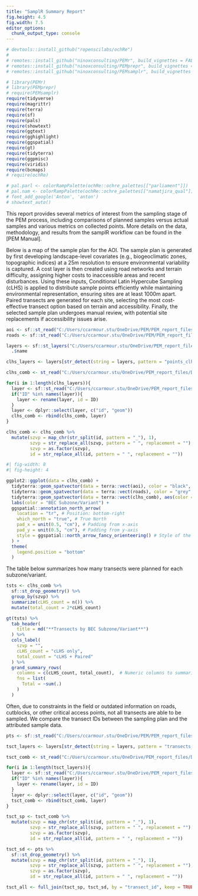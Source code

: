 ```yaml
---
title: "SamplR Summary Report"
fig.height: 4.5
fig.width: 7.5
editor_options: 
  chunk_output_type: console
---
```


```r

# devtools::install_github("ropenscilabs/ochRe")
# 
# remotes::install_github("ninoxconsulting/PEMr", build_vignettes = FALSE)
# remotes::install_github("ninoxconsulting/PEMprepr", build_vignettes = FALSE)
# remotes::install_github("ninoxconsulting/PEMsamplr", build_vignettes = FALSE)

# library(PEMr)
# library(PEMprepr)
# require(PEMsamplr)
require(tidyverse)
require(magrittr)
require(terra)
require(sf)
require(pals)
require(showtext)
require(ggtext)
require(gghighlight)
require(ggspatial)
require(gt)
require(tidyterra)
require(ggpmisc)
require(viridis)
require(bcmaps)
# require(ochRe)
```

```r

# pal.parl <- colorRampPalette(ochRe::ochre_palettes[["parliament"]])
# pal.nam <- colorRampPalette(ochRe::ochre_palettes[["namatjira_qual"]])
# font_add_google('Anton', 'anton')
# showtext_auto()

```

This report provides several metrics of interest from the sampling stage of the PEM process, including comparisons of planned samples versus actual samples and various metrics on collected points. More details on the data, methodology, and results from the samplR workflow can be found in the \[PEM Manual\].

Below is a map of the sample plan for the AOI. The sample plan is generated by first developing landscape-level covariates (e.g., biogeoclimatic zones, topographic indices) at a 25m resolution to ensure environmental variability is captured. A cost layer is then created using road networks and terrain difficulty, assigning higher costs to inaccessible areas and recent disturbances. Using these inputs, Conditional Latin Hypercube Sampling (cLHS) is applied to distribute sample points efficiently while maintaining environmental representation, ensuring sites are at least 1000m apart. Paired transects are generated for each site, selecting the most cost-effective transect option based on terrain and accessibility. Finally, the selected sample plan undergoes manual review, with potential site replacements if accessibility issues arise.

```r

aoi <- sf::st_read("C:/Users/ccarmour.stu/OneDrive/PEM/PEM_report_files/PEM_report_files/DateCreek_AOI/base_layers/aoi.gpkg")
roads <- sf::st_read("C:/Users/ccarmour.stu/OneDrive/PEM/PEM_report_files/PEM_report_files/DateCreek_AOI/base_layers/roads_vetted.gpkg")

layers <- sf::st_layers("C:/Users/ccarmour.stu/OneDrive/PEM_report_files/DateCreek_AOI/transect_layout/s1_sampling.gpkg") %>%
  .$name

clhs_layers <- layers[str_detect(string = layers, pattern = "points_clhs$")]

clhs_comb <- st_read("C:/Users/ccarmour.stu/OneDrive/PEM_report_files/DateCreek_AOI/transect_layout/s1_sampling.gpkg") %>% filter(FALSE)

for(i in 1:length(clhs_layers)){
  layer <- sf::st_read("C:/Users/ccarmour.stu/OneDrive/PEM_report_files/DateCreek_AOI/transect_layout/s1_sampling.gpkg", layer = clhs_layers[i])
  if("ID" %in% names(layer)){
    layer <- rename(layer, id = ID)
  }
  layer <- dplyr::select(layer, c("id", "geom"))
  clhs_comb <- rbind(clhs_comb, layer)
}

clhs_comb <- clhs_comb %>%
  mutate(szvp = map_chr(str_split(id, pattern = "_"), 1),
         szvp = str_replace_all(szvp, pattern = " ", replacement = ""),
         szvp = as.factor(szvp),
         id = str_replace_all(id, pattern = " ", replacement = ""))

```

```r

#| fig-width: 8
#| fig-height: 4

ggplot2::ggplot(data = clhs_comb) +
  tidyterra::geom_spatvector(data = terra::vect(aoi), color = "black", fill = "transparent") +
  tidyterra::geom_spatvector(data = terra::vect(roads), color = "grey", fill = "transparent") +
  tidyterra::geom_spatvector(data = terra::vect(clhs_comb), aes(color = szvp), size = 2.5) +
  labs(color = "BEC Subzone/Variant") +
  ggspatial::annotation_north_arrow(
    location = "tr", # Position: bottom-right
    which_north = "true", # True North
    pad_x = unit(0.5, "cm"), # Padding from x-axis
    pad_y = unit(0.5, "cm"), # Padding from y-axis
    style = ggspatial::north_arrow_fancy_orienteering() # Style of the arrow
  ) +
  theme(
    legend.position = "bottom"
  )


```

The table below summarizes how many transects were planned for each subzone/variant.

```r

tsts <- clhs_comb %>%
  sf::st_drop_geometry() %>%
  group_by(szvp) %>%
  summarize(cLHS_count = n()) %>%
  mutate(total_count = 2*cLHS_count)

gt(tsts) %>%
  tab_header(
    title = md("**Transects by BEC Subzone/Variant**")
  ) %>%
  cols_label(
    szvp = "",
    cLHS_count = "cLHS only",
    total_count = "cLHS + Paired"
  ) %>%
  grand_summary_rows(
    columns = c(cLHS_count, total_count),  # Numeric columns to summarize
    fns = list(
      Total = ~sum(.)
    )
  )

```

Often, due to constraints in the field or outdated information on roads, cutblocks, or other critical access points, not all transects are able to be sampled. We compare the transect IDs between the sampling plan and the attributed sample data.

```r

pts <- sf::st_read("C:/Users/ccarmour.stu/OneDrive/PEM/PEM_report_files/PEM_report_files/DateCreek_AOI/trainingData/att_5m/s1_transect_all_pts_att.gpkg")

tsct_layers <- layers[str_detect(string = layers, pattern = "transects_all$")]

tsct_comb <- st_read("C:/Users/ccarmour.stu/OneDrive/PEM_report_files/DateCreek_AOI/transect_layout/s1_sampling.gpkg") %>% filter(FALSE)

for(i in 1:length(tsct_layers)){
  layer <- sf::st_read("C:/Users/ccarmour.stu/OneDrive/PEM_report_files/DateCreek_AOI/transect_layout/s1_sampling.gpkg", layer = tsct_layers[i])
  if("ID" %in% names(layer)){
    layer <- rename(layer, id = ID)
  }
  layer <- dplyr::select(layer, c("id", "geom"))
  tsct_comb <- rbind(tsct_comb, layer)
}

tsct_sp <- tsct_comb %>%
  mutate(szvp = map_chr(str_split(id, pattern = "_"), 1),
         szvp = str_replace_all(szvp, pattern = " ", replacement = ""),
         szvp = as.factor(szvp),
         id = str_replace_all(id, pattern = " ", replacement = ""))

tsct_sd <- pts %>%
  sf::st_drop_geometry() %>%
  mutate(szvp = map_chr(str_split(id, pattern = "_"), 1),
         szvp = str_replace_all(szvp, pattern = " ", replacement = ""),
         szvp = as.factor(szvp),
         id = str_replace_all(id, pattern = " ", replacement = ""))

tsct_all <- full_join(tsct_sp, tsct_sd, by = "transect_id", keep = TRUE) %>% filter(str_detect(transect_id.x, pattern = "cLHS"))


```

